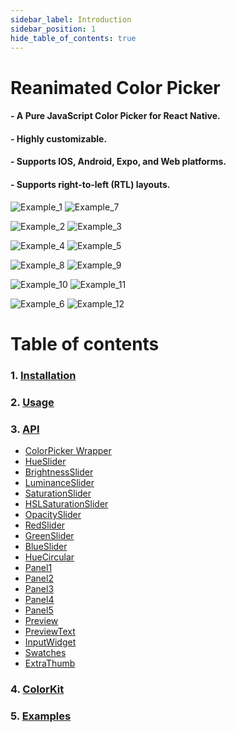 ```yaml
---
sidebar_label: Introduction
sidebar_position: 1
hide_table_of_contents: true
---
```


# Reanimated Color Picker

#### - A Pure JavaScript Color Picker for React Native.

#### - Highly customizable.

#### - Supports IOS, Android, Expo, and Web platforms.

#### - Supports right-to-left (RTL) layouts.

<div className='example-images'>

![Example_1](../../images/example_1.png)
![Example_7](../../images/example_7.png)

</div>

<div className='example-images'>

![Example_2](../../images/example_2.png) ![Example_3](../../images/example_3.png)

</div>

<div className='example-images'>

![Example_4](../../images/example_4.png) ![Example_5](../../images/example_5.png)

</div>

<div className='example-images'>

![Example_8](../../images/example_8.png) ![Example_9](../../images/example_9.png)

</div>

<div className='example-images'>

![Example_10](../../images/example_10.png) ![Example_11](../../images/example_11.png)

</div>

<div className='example-images'>

![Example_6](../../images/example_6.png) ![Example_12](../../images/example_12.png)

</div>

# Table of contents

### 1. [Installation](./Installation)

### 2. [Usage](./Usage)

### 3. [API](./category/api)

- [ColorPicker Wrapper](./API/ColorPicker)
- [HueSlider](./API/HueSlider)
- [BrightnessSlider](./API/BrightnessSlider)
- [LuminanceSlider](./API/LuminanceSlider)
- [SaturationSlider](./API/SaturationSlider)
- [HSLSaturationSlider](./API/HSLSaturationSlider)
- [OpacitySlider](./API/OpacitySlider)
- [RedSlider](./API/RedSlider)
- [GreenSlider](./API/GreenSlider)
- [BlueSlider](./API/BlueSlider)
- [HueCircular](./API/HueCircular)
- [Panel1](./API/Panel1)
- [Panel2](./API/Panel2)
- [Panel3](./API/Panel3)
- [Panel4](./API/Panel4)
- [Panel5](./API/Panel5)
- [Preview](./API/Preview)
- [PreviewText](./API/PreviewText)
- [InputWidget](./API/InputWidget)
- [Swatches](./API/Swatches)
- [ExtraThumb](./API/ExtraThumb)

### 4. [ColorKit](./ColorKit)

### 5. [Examples](./Examples)
